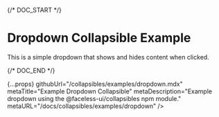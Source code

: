 
{/* DOC_START */}

# Dropdown Collapsible Example

This is a simple dropdown that shows and hides content when clicked.

<DropdownExample />

{/* DOC_END */}

  {...props}
  githubUrl="/collapsibles/examples/dropdown.mdx"
  metaTitle="Example Dropdown Collapsible"
  metaDescription="Example dropdown using the @faceless-ui/collapsibles npm module."
  metaURL="/docs/collapsibles/examples/dropdown"
/>
